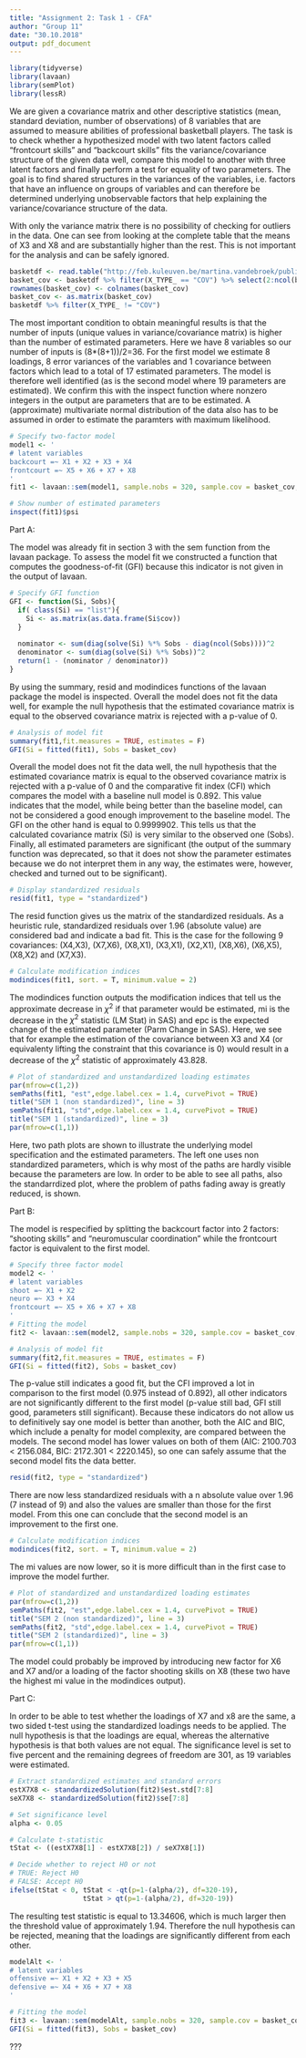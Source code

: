 ---
title: "Assignment 2: Task 1 - CFA"
author: "Group 11"
date: "30.10.2018"
output: pdf_document
---
\section{0. Load Libraries}

```{r, message=FALSE, warning=FALSE}
library(tidyverse)
library(lavaan)
library(semPlot)
library(lessR)
```

\section{1. Problem Statement}

We are given a covariance matrix and other descriptive statistics (mean, standard deviation, number of observations) of 8 variables that are assumed to measure abilities of professional basketball players. The task is to check whether a hypothesized model with two latent factors called "frontcourt skills" and "backcourt skills" fits the variance/covariance structure of the given data well, compare this model to another with three latent factors and finally perform a test for equality of two parameters. The goal is to find shared structures in the variances of the variables, i.e. factors that have an influence on groups of variables and can therefore be determined underlying unobservable factors that help explaining the variance/covariance structure of the data.

\section{2. Descriptive Statistics}

With only the variance matrix there is no possibility of checking for outliers in the data. One can see from looking at the complete table that the means of X3 and X8 and are substantially higher than the rest. This is not important for the analysis and can be safely ignored.
 
```{r}
basketdf <- read.table("http://feb.kuleuven.be/martina.vandebroek/public/STATdata/basketball.txt", header=T)
basket_cov <- basketdf %>% filter(X_TYPE_ == "COV") %>% select(2:ncol(basketdf))
rownames(basket_cov) <- colnames(basket_cov)
basket_cov <- as.matrix(basket_cov)
basketdf %>% filter(X_TYPE_ != "COV")

```

\section{3. Assumptions}

The most important condition to obtain meaningful results is that the number of inputs (unique values in variance/covariance matrix) is higher than the number of estimated parameters. Here we have 8 variables so our number of inputs is (8*(8+1))/2=36. For the first model we estimate 8 loadings, 8 error variances of the variables and 1 covariance between factors which lead to a total of 17 estimated parameters. The model is therefore well identified (as is the second model where 19 parameters are estimated). We confirm this with the inspect function where nonzero integers in the output are parameters that are to be estimated.
A (approximate) multivariate normal distribution of the data also has to be assumed in order to estimate the paramters with maximum likelihood.

```{r}
# Specify two-factor model
model1 <- '
# latent variables
backcourt =~ X1 + X2 + X3 + X4
frontcourt =~ X5 + X6 + X7 + X8
'
fit1 <- lavaan::sem(model1, sample.nobs = 320, sample.cov = basket_cov, orthogonal = F)

# Show number of estimated parameters
inspect(fit1)$psi
```

\section{4. Method and interpretation}

Part A:

The model was already fit in section 3 with the sem function from the lavaan package. To assess the model fit we constructed a function that computes the goodness-of-fit (GFI) because this indicator is not given in the output of lavaan.

```{r}
# Specify GFI function
GFI <- function(Si, Sobs){
  if( class(Si) == "list"){
    Si <- as.matrix(as.data.frame(Si$cov))
  }
  
  nominator <- sum(diag(solve(Si) %*% Sobs - diag(ncol(Sobs))))^2
  denominator <- sum(diag(solve(Si) %*% Sobs))^2
  return(1 - (nominator / denominator))
}
```

By using the summary, resid and modindices functions of the lavaan package the model is inspected. Overall the model does not fit the data well, for example the null hypothesis that the estimated covariance matrix is equal to the observed covariance matrix is rejected with a p-value of 0.

```{r}
# Analysis of model fit
summary(fit1,fit.measures = TRUE, estimates = F)
GFI(Si = fitted(fit1), Sobs = basket_cov)
```

Overall the model does not fit the data well, the null hypothesis that the estimated covariance matrix is equal to the observed covariance matrix is rejected with a p-value of 0 and the comparative fit index (CFI) which compares the model with a baseline null model is 0.892. This value indicates that the model, while being better than the baseline model, can not be considered a good enough improvement to the baseline model. The GFI on the other hand is equal to 0.9999902. This tells us that the calculated covariance matrix (Si) is very similar to the observed one (Sobs). Finally, all estimated parameters are significant (the output of the summary function was deprecated, so that it does not show the parameter estimates because we do not interpret them in any way, the estimates were, however, checked and turned out to be significant).

```{r}
# Display standardized residuals
resid(fit1, type = "standardized")
```

The resid function gives us the matrix of the standardized residuals. As a heuristic rule, standardized residuals over 1.96 (absolute value) are considered bad and indicate a bad fit. This is the case for the following 9 covariances: (X4,X3), (X7,X6), (X8,X1), (X3,X1), (X2,X1), (X8,X6), (X6,X5), (X8,X2) and (X7,X3).

```{r}
# Calculate modification indices
modindices(fit1, sort. = T, minimum.value = 2)
```

The modindices function outputs the modification indices that tell us the approximate decrease in ${\chi}^2$ if that parameter would be estimated, mi is the decrease in the ${\chi}^2$ statistic (LM Stat) in SAS) and epc is the expected change of the estimated parameter (Parm Change in SAS). Here, we see that for example the estimation of the covariance between X3 and X4 (or equivalenty lifting the constraint that this covariance is 0) would result in a decrease of the ${\chi}^2$ statistic of approximately 43.828.

```{r}
# Plot of standardized and unstandardized loading estimates
par(mfrow=c(1,2))
semPaths(fit1, "est",edge.label.cex = 1.4, curvePivot = TRUE)
title("SEM 1 (non standardized)", line = 3)
semPaths(fit1, "std",edge.label.cex = 1.4, curvePivot = TRUE)
title("SEM 1 (standardized)", line = 3)
par(mfrow=c(1,1))
```

Here, two path plots are shown to illustrate the underlying model specification and the estimated parameters. The left one uses non standardized parameters, which is why most of the paths are hardly visible because the parameters are low. In order to be able to see all paths, also the standarrdized plot, where the problem of paths fading away is greatly reduced, is shown.

Part B:

The model is respecified by splitting the backcourt factor into 2 factors: "shooting skills" and "neuromuscular coordination" while the frontcourt factor is equivalent to the first model.

```{r}
# Specify three factor model
model2 <- '
# latent variables
shoot =~ X1 + X2
neuro =~ X3 + X4
frontcourt =~ X5 + X6 + X7 + X8
'
# Fitting the model
fit2 <- lavaan::sem(model2, sample.nobs = 320, sample.cov = basket_cov, orthogonal = F)

# Analysis of model fit
summary(fit2,fit.measures = TRUE, estimates = F)
GFI(Si = fitted(fit2), Sobs = basket_cov)
```

The p-value still indicates a good fit, but the CFI improved a lot in comparison to the first model (0.975 instead of 0.892), all other indicators are not significantly different to the first model (p-value still bad, GFI still good, parameters still significant). Because these indicators do not allow us to definitively say one model is better than another, both the AIC and BIC, which include a penalty for model complexity, are compared between the models. The second model has lower values on both of them (AIC: 2100.703 < 2156.084, BIC: 2172.301 < 2220.145), so one can safely assume that the second model fits the data better.

```{r}
resid(fit2, type = "standardized")
```

There are now less standardized residuals with a n absolute value over 1.96 (7 instead of 9) and also the values are smaller than those for the first model. From this one can conclude that the second model is an improvement to the first one.

```{r}
# Calculate modification indices
modindices(fit2, sort. = T, minimum.value = 2)
```

The mi values are now lower, so it is more difficult than in the first case to improve the model further.

```{r}
# Plot of standardized and unstandardized loading estimates
par(mfrow=c(1,2))
semPaths(fit2, "est",edge.label.cex = 1.4, curvePivot = TRUE)
title("SEM 2 (non standardized)", line = 3)
semPaths(fit2, "std",edge.label.cex = 1.4, curvePivot = TRUE)
title("SEM 2 (standardized)", line = 3)
par(mfrow=c(1,1))
```

The model could probably be improved by introducing new factor for X6 and X7 and/or a loading of the factor shooting skills on X8 (these two have the highest mi value in the modindices output).

Part C:

In order to be able to test whether the loadings of X7 and x8 are the same, a two sided t-test using the standardized loadings needs to be applied. The null hypothesis is that the loadings are equal, whereas the alternative hypothesis is that both values are not equal. The significance level is set to five percent and the remaining degrees of freedom are 301, as 19 variables were estimated. 

```{r}
# Extract standardized estimates and standard errors
estX7X8 <- standardizedSolution(fit2)$est.std[7:8] 
seX7X8 <- standardizedSolution(fit2)$se[7:8] 

# Set significance level
alpha <- 0.05

# Calculate t-statistic
tStat <- ((estX7X8[1] - estX7X8[2]) / seX7X8[1])

# Decide whether to reject H0 or not
# TRUE: Reject H0
# FALSE: Accept H0
ifelse(tStat < 0, tStat < -qt(p=1-(alpha/2), df=320-19),
                  tStat > qt(p=1-(alpha/2), df=320-19))

```

The resulting test statistic is equal to 13.34606, which is much larger then the threshold value of approximately 1.94. Therefore the null hypothesis can be rejected, meaning that the loadings are significantly different from each other.

\section{5. Alternative solutions}

```{r}
modelAlt <- '
# latent variables
offensive =~ X1 + X2 + X3 + X5
defensive =~ X4 + X6 + X7 + X8
'

# Fitting the model
fit3 <- lavaan::sem(modelAlt, sample.nobs = 320, sample.cov = basket_cov, orthogonal = F)
GFI(Si = fitted(fit3), Sobs = basket_cov)
```


\section{6. Conclusion}

???





















